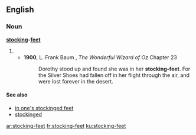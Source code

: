 ==English==
===Noun===
'''[[stocking]]-[[feet]]'''
#{{plural of|stocking-foot}}
#* '''1900''', L. Frank Baum , ''The Wonderful Wizard of Oz'' Chapter 23
#*: Dorothy stood up and found she was in her '''stocking-feet'''. For the Silver Shoes had fallen off in her flight through the air, and were lost forever in the desert.

====See also====
*[[in one's stockinged feet]]
*[[stockinged]]

[[ar:stocking-feet]]
[[fr:stocking-feet]]
[[ku:stocking-feet]]